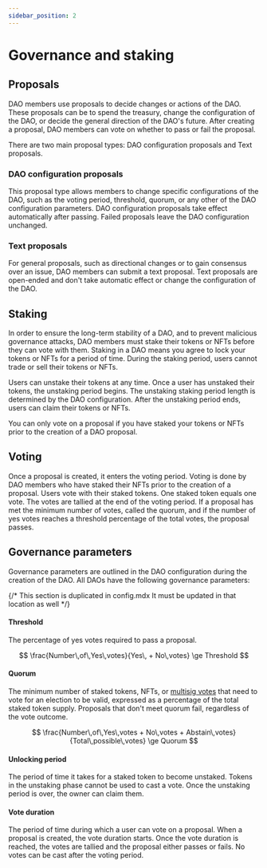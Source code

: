 ```yaml
---
sidebar_position: 2
---
```


# Governance and staking

## Proposals 

DAO members use proposals to decide changes or actions of the DAO. These proposals can be to spend the treasury, change the configuration of the DAO, or decide the general direction of the DAO's future. After creating a proposal, DAO members can vote on whether to pass or fail the proposal. 

There are two main proposal types: DAO configuration proposals and Text proposals. 

### DAO configuration proposals

This proposal type allows members to change specific configurations of the DAO, such as the voting period, threshold, quorum, or any other of the DAO configuration parameters. DAO configuration proposals take effect automatically after passing. Failed proposals leave the DAO configuration unchanged. 

### Text proposals

For general proposals, such as directional changes or to gain consensus over an issue, DAO members can submit a text proposal. Text proposals are open-ended and don't take automatic effect or change the configuration of the DAO. 

## Staking

In order to ensure the long-term stability of a DAO, and to prevent malicious governance attacks, DAO members must stake their tokens or NFTs before they can vote with them. Staking in a DAO means you agree to lock your tokens or NFTs for a period of time. During the staking period, users cannot trade or sell their tokens or NFTs. 

Users can unstake their tokens at any time. Once a user has unstaked their tokens, the unstaking period begins. The unstaking staking period length is determined by the DAO configuration. After the unstaking period ends, users can claim their tokens or NFTs. 

You can only vote on a proposal if you have staked your tokens or NFTs prior to the creation of a DAO proposal. 

## Voting

Once a proposal is created, it enters the voting period. Voting is done by DAO members who have staked their NFTs prior to the creation of a proposal. Users vote with their staked tokens. One staked token equals one vote. The votes are tallied at the end of the voting period. If a proposal has met the minimum number of votes, called the quorum, and if the number of yes votes reaches a threshold percentage of the total votes, the proposal passes. 

## Governance parameters

Governance parameters are outlined in the DAO configuration during the creation of the DAO. All DAOs have the following governance parameters:

{/* This section is duplicated in config.mdx It must be updated in that location as well */}

#### Threshold

The percentage of yes votes required to pass a proposal. 

$$
\frac{Number\,of\,Yes\,votes}{Yes\, + No\,votes} \ge Threshold
$$

#### Quorum 

The minimum number of staked tokens, NFTs, or [multisig votes](./concepts.mdx#weight-and-threshold) that need to vote for an election to be valid, expressed as a percentage of the total staked token supply. Proposals that don't meet quorum fail, regardless of the vote outcome. 

$$
\frac{Number\,of\,Yes\,votes + No\,votes + Abstain\,votes}{Total\,possible\,votes} \ge Quorum
$$

#### Unlocking period 

The period of time it takes for a staked token to become unstaked. Tokens in the unstaking phase cannot be used to cast a vote. Once the unstaking period is over, the owner can claim them. 

#### Vote duration

The period of time during which a user can vote on a proposal. When a proposal is created, the vote duration starts. Once the vote duration is reached, the votes are tallied and the proposal either passes or fails. No votes can be cast after the voting period. 

